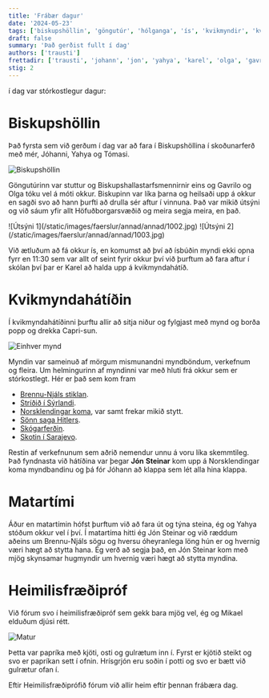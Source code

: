```yaml
---
title: 'Frábær dagur'
date: '2024-05-23'
tags: ['biskupshöllin', 'göngutúr', 'hólganga', 'ís', 'kvikmyndir', 'kvikmyndahátíð', 'stórkostlegt']
draft: false
summary: 'Það gerðist fullt í dag'
authors: ['trausti']
frettadir: ['trausti', 'johann', 'jon', 'yahya', 'karel', 'olga', 'gavrilo', 'tomas', 'mikael']
stig: 2
---
```



í dag var stórkostlegur dagur:

# Biskupshöllin

Það fyrsta sem við gerðum í dag var að fara í Biskupshöllina í skoðunarferð með mér, Jóhanni, Yahya og Tómasi.

![Biskupshöllin](/static/images/faerslur/annad/annad/1001.jpg)

Göngutúrinn var stuttur og Biskupshallastarfsmennirnir eins og Gavrilo og Olga tóku vel á móti okkur.
Biskupinn var líka þarna og heilsaði upp á okkur en sagði svo að hann þurfti að drulla sér aftur í vinnuna.
Það var mikið útsýni og við sáum yfir allt Höfuðborgarsvæðið og meira segja meira, en það.


<Grid>
  <GridItem>
![Útsýni 1](/static/images/faerslur/annad/annad/1002.jpg)
  </GridItem>
  <GridItem>![Útsýni 2](/static/images/faerslur/annad/annad/1003.jpg)</GridItem>
</Grid>


Við ætluðum að fá okkur ís, en komumst að því að ísbúðin myndi ekki opna fyrr en 11:30 sem var allt of seint fyrir okkur því við þurftum að fara
aftur í skólan því þar er Karel að halda upp á kvikmyndahátíð.


# Kvikmyndahátíðin


Í kvikmyndahátíðinni þurftu allir að sitja niður og fylgjast með mynd og borða popp og drekka Capri-sun.


![Einhver mynd](/static/images/faerslur/annad/annad/1005.webp)


Myndin var sameinuð af mörgum mismunandni myndböndum, verkefnum og fleira. Um helmingurinn af myndinni var með hluti frá okkur sem er stórkostlegt.
Hér er það sem kom fram 

- [Brennu-Njáls stiklan](/verkefni/islendingasogur/Brennu-njáls-stikla).
- [Stríðið í Sýrlandi](/verkefni/Syrland-strid).
- [Norsklendingar koma](/verkefni/Norsklendingaheimsokn), var samt frekar mikið stytt.
- [Sönn saga Hitlers](/verkefni/Sönn-saga-Hitlers).
- [Skógarferðin](/verkefni/Skógarferðin).
- [Skotin í Sarajevo](/verkefni/Gavrilo-Princip).

Restin af verkefnunum sem aðrið nemendur unnu á voru líka skemmtileg.
Það fyndnasta við hátíðina var þegar **Jón** **Steinar** kom upp á Norsklendingar koma myndbandinu og þá fór Jóhann að klappa sem lét alla hina klappa.

# Matartími

Áður en matartímin hófst þurftum við að fara út og týna steina, ég og Yahya stóðum okkur vel í því.
Í matartíma hitti ég Jón Steinar og við ræddum aðeins um Brennu-Njáls sögu og hversu óheyranlega löng hún er og hvernig væri hægt að stytta hana.
Ég verð að segja það, en Jón Steinar kom með mjög skynsamar hugmyndir um hvernig væri hægt að stytta myndina.


# Heimilisfræðipróf


Við fórum svo í heimilisfræðipróf sem gekk bara mjög vel, ég og Mikael elduðum djúsi rétt.


![Matur](/static/images/faerslur/annad/annad/1004.jpg)


Þetta var papríka með kjöti, osti og gulrætum inn í. Fyrst er kjötið steikt og svo er papríkan sett í ofnin.
Hrísgrjón eru soðin í potti og svo er bætt við gulrætur ofan í.


Eftir Heimilisfræðiprófið fórum við allir heim eftir þennan frábæra dag.